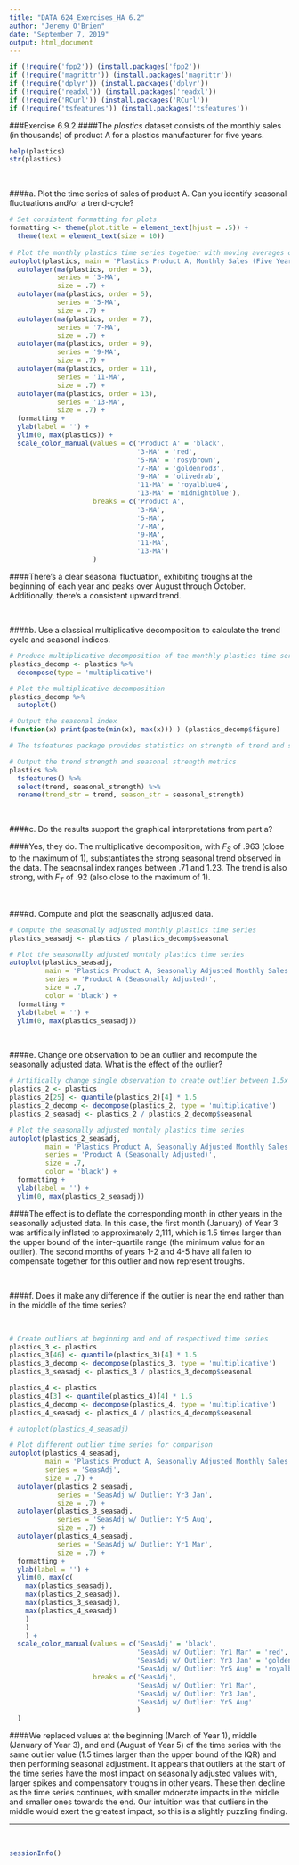```yaml
---
title: "DATA 624_Exercises_HA 6.2"
author: "Jeremy O'Brien"
date: "September 7, 2019"
output: html_document
---
```


```r

if (!require('fpp2')) (install.packages('fpp2'))
if (!require('magrittr')) (install.packages('magrittr'))
if (!require('dplyr')) (install.packages('dplyr'))
if (!require('readxl')) (install.packages('readxl'))
if (!require('RCurl')) (install.packages('RCurl'))
if (!require('tsfeatures')) (install.packages('tsfeatures'))

```


###Exercise 6.9.2
####The _plastics_ dataset consists of the monthly sales (in thousands) of product A for a plastics manufacturer for five years.

```r

help(plastics)
str(plastics)

```

<br>

####a. Plot the time series of sales of product A.  Can you identify seasonal fluctuations and/or a trend-cycle?

```r

# Set consistent formatting for plots
formatting <- theme(plot.title = element_text(hjust = .5)) + 
  theme(text = element_text(size = 10))
  
# Plot the monthly plastics time series together with moving averages of order 3, 5, 7, 9, 11, and 13
autoplot(plastics, main = 'Plastics Product A, Monthly Sales (Five Years)', series = 'Product A', size = .8) +
  autolayer(ma(plastics, order = 3), 
            series = '3-MA', 
            size = .7) +
  autolayer(ma(plastics, order = 5), 
            series = '5-MA', 
            size = .7) +
  autolayer(ma(plastics, order = 7), 
            series = '7-MA', 
            size = .7) +
  autolayer(ma(plastics, order = 9), 
            series = '9-MA', 
            size = .7) +
  autolayer(ma(plastics, order = 11), 
            series = '11-MA', 
            size = .7) +
  autolayer(ma(plastics, order = 13), 
            series = '13-MA', 
            size = .7) +
  formatting +
  ylab(label = '') +
  ylim(0, max(plastics)) +
  scale_color_manual(values = c('Product A' = 'black', 
                                '3-MA' = 'red', 
                                '5-MA' = 'rosybrown', 
                                '7-MA' = 'goldenrod3', 
                                '9-MA' = 'olivedrab', 
                                '11-MA' = 'royalblue4',
                                '13-MA' = 'midnightblue'),
                     breaks = c('Product A', 
                                '3-MA', 
                                '5-MA', 
                                '7-MA', 
                                '9-MA', 
                                '11-MA',
                                '13-MA')
                     )

```

####There's a clear seasonal fluctuation, exhibiting troughs at the beginning of each year and peaks over August through October.  Additionally, there's a consistent upward trend.

<br>

####b. Use a classical multiplicative decomposition to calculate the trend cycle and seasonal indices.

```r

# Produce multiplicative decomposition of the monthly plastics time series
plastics_decomp <- plastics %>% 
  decompose(type = 'multiplicative')

# Plot the multiplicative decomposition
plastics_decomp %>% 
  autoplot()

# Output the seasonal index
(function(x) print(paste(min(x), max(x))) ) (plastics_decomp$figure)

# The tsfeatures package provides statistics on strength of trend and seasonality, which doesn't seem to be a built-in feature of the forecast or other time series packages: https://rdrr.io/github/robjhyndman/tsfeatures/man/stl_features.html

# Output the trend strength and seasonal strength metrics 
plastics %>% 
  tsfeatures() %>%  
  select(trend, seasonal_strength) %>% 
  rename(trend_str = trend, season_str = seasonal_strength)

```

<br>

####c. Do the results support the graphical interpretations from part a?

####Yes, they do.  The multiplicative decomposition, with $F_S$ of .963 (close to the maximum of 1), substantiates the strong seasonal trend observed in the data.  The seaonsal index ranges between .71 and 1.23.  The trend is also strong, with $F_T$ of .92 (also close to the maximum of 1).

<br>

####d. Compute and plot the seasonally adjusted data.

```r

# Compute the seasonally adjusted monthly plastics time series
plastics_seasadj <- plastics / plastics_decomp$seasonal

# Plot the seasonally adjusted monthly plastics time series
autoplot(plastics_seasadj, 
         main = 'Plastics Product A, Seasonally Adjusted Monthly Sales (Five Years)', 
         series = 'Product A (Seasonally Adjusted)', 
         size = .7, 
         color = 'black') +
  formatting +
  ylab(label = '') +
  ylim(0, max(plastics_seasadj))

```

<br>

####e. Change one observation to be an outlier and recompute the seasonally adjusted data.  What is the effect of the outlier?

```r

# Artifically change single observation to create outlier between 1.5x IQR in middle of time series
plastics_2 <- plastics
plastics_2[25] <- quantile(plastics_2)[4] * 1.5
plastics_2_decomp <- decompose(plastics_2, type = 'multiplicative')
plastics_2_seasadj <- plastics_2 / plastics_2_decomp$seasonal

# Plot the seasonally adjusted monthly plastics time series
autoplot(plastics_2_seasadj, 
         main = 'Plastics Product A, Seasonally Adjusted Monthly Sales With Artificial Outlier (Five Years)', 
         series = 'Product A (Seasonally Adjusted)', 
         size = .7, 
         color = 'black') +
  formatting +
  ylab(label = '') +
  ylim(0, max(plastics_2_seasadj))

```

####The effect is to deflate the corresponding month in other years in the seasonally adjusted data.  In this case, the first month (January) of Year 3 was artifically inflated to approximately 2,111, which is 1.5 times larger than the upper bound of the inter-quartile range (the minimum value for an outlier).  The second months of years 1-2 and 4-5 have all fallen to compensate together for this outlier and now represent troughs.

<br>

####f. Does it make any difference if the outlier is near the end rather than in the middle of the time series?

<br>

```r

# Create outliers at beginning and end of respectived time series
plastics_3 <- plastics
plastics_3[46] <- quantile(plastics_3)[4] * 1.5
plastics_3_decomp <- decompose(plastics_3, type = 'multiplicative')
plastics_3_seasadj <- plastics_3 / plastics_3_decomp$seasonal

plastics_4 <- plastics
plastics_4[3] <- quantile(plastics_4)[4] * 1.5
plastics_4_decomp <- decompose(plastics_4, type = 'multiplicative')
plastics_4_seasadj <- plastics_4 / plastics_4_decomp$seasonal

# autoplot(plastics_4_seasadj)

# Plot different outlier time series for comparison
autoplot(plastics_4_seasadj, 
         main = 'Plastics Product A, Seasonally Adjusted Monthly Sales (Five Years)', 
         series = 'SeasAdj', 
         size = .7) +
  autolayer(plastics_2_seasadj, 
            series = 'SeasAdj w/ Outlier: Yr3 Jan', 
            size = .7) +
  autolayer(plastics_3_seasadj, 
            series = 'SeasAdj w/ Outlier: Yr5 Aug', 
            size = .7) +
  autolayer(plastics_4_seasadj, 
            series = 'SeasAdj w/ Outlier: Yr1 Mar', 
            size = .7) +
  formatting +
  ylab(label = '') +
  ylim(0, max(c(
    max(plastics_seasadj),
    max(plastics_2_seasadj),
    max(plastics_3_seasadj), 
    max(plastics_4_seasadj)
    )
    )
    ) +
  scale_color_manual(values = c('SeasAdj' = 'black',
                                'SeasAdj w/ Outlier: Yr1 Mar' = 'red',
                                'SeasAdj w/ Outlier: Yr3 Jan' = 'goldenrod3',
                                'SeasAdj w/ Outlier: Yr5 Aug' = 'royalblue4'),
                     breaks = c('SeasAdj',
                                'SeasAdj w/ Outlier: Yr1 Mar',
                                'SeasAdj w/ Outlier: Yr3 Jan',
                                'SeasAdj w/ Outlier: Yr5 Aug'
                                )
  )

```

####We replaced values at the beginning (March of Year 1), middle (January of Year 3), and end (August of Year 5) of the time series with the same outlier value (1.5 times larger than the upper bound of the IQR) and then performing seasonal adjustment.  It appears that outliers at the start of the time series have the most impact on seasonally adjusted values with, larger spikes and compensatory troughs in other years.  These then decline as the time series continues, with smaller mdoerate impacts in the middle and smaller ones towards the end.  Our intuition was that outliers in the middle would exert the greatest impact, so this is a slightly puzzling finding.

***

<br>

```r

sessionInfo()

```